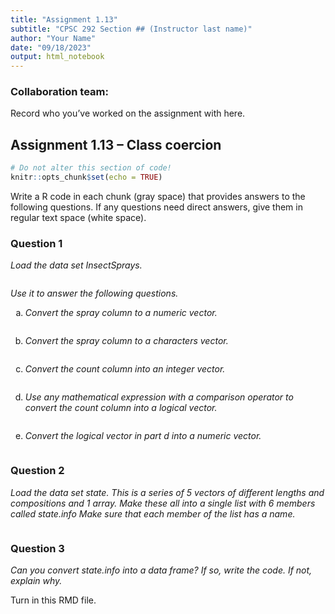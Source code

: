 ```yaml
---
title: "Assignment 1.13"
subtitle: "CPSC 292 Section ## (Instructor last name)"
author: "Your Name"
date: "09/18/2023"
output: html_notebook
---
```


### Collaboration team: 

Record who you've worked on the assignment with here. 


## Assignment 1.13 -- Class coercion

```r
# Do not alter this section of code!
knitr::opts_chunk$set(echo = TRUE)
```

Write a R code in each chunk (gray space) that provides answers to the following questions. If any questions need direct answers, give them in regular text space (white space).

### Question 1

*Load the data set InsectSprays.*

```r

```

*Use it to answer the following questions.*

  a. *Convert the spray column to a numeric vector.*

```r

```
  
  b. *Convert the spray column to a characters vector.* 
  
```r

```
  
  c. *Convert the count column into an integer vector.*
  
```r

```

  d. *Use any mathematical expression with a comparison operator to convert the count column into a logical vector.*
  
```r

```

  e. *Convert the logical vector in part d into a numeric vector.*
  
```r

```

### Question 2

*Load the data set state. This is a series of 5 vectors of different lengths and compositions and 1 array. Make these all into a single list with 6 members called state.info Make sure that each member of the list has a name.*

```r

```


### Question 3

*Can you convert state.info into a data frame? If so, write the code. If not, explain why.*



Turn in this RMD file.